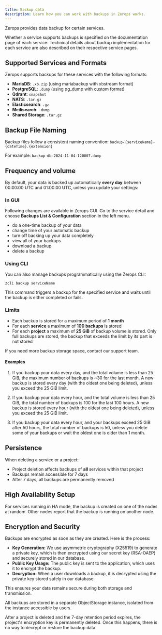 ```yaml
---
title: Backup data
description: Learn how you can work with backups in Zerops works.
---
```

Zerops provides data backup for certain services.

Whether a service supports backups is specified on the documentation page of each service. Technical details about backup implementation for each service are also described on their respective service pages.

## Supported Services and Formats

Zerops supports backups for these services with the following formats:

- **MariaDB**: `.xb.zip` (using mariabackup with xbstream format)
- **PostgreSQL**: `.dump` (using pg_dump with custom format)
- **Qdrant**: `snapshot`
- **NATS**: `.tar.gz`
- **Elasticsearch**: `.gz`
- **Meilisearch**: `.dump`
- **Shared Storage**: `.tar.gz`

## Backup File Naming

Backup files follow a consistent naming convention:
`backup-{serviceName}-{dateTime}.{extension}`

For example:
`backup-db-2024-11-04-120007.dump`

## Frequency and volume

By default, your data is backed up automatically **every day** between 00:00:00 UTC and 01:00:00 UTC, unless you update your settings:

### In GUI

Following changes are available in Zerops GUI. Go to the service detail and choose **Backups List & Configuration** section in the left menu.

- do a one-time backup of your data
- change time of your automatic backup
- turn off backing up your data completely
- view all of your backups
- download a backup
- delete a backup

### Using CLI

You can also manage backups programmatically using the Zerops CLI:

```bash
zcli backup serviceName
```

This command triggers a backup for the specified service and waits until the backup is either completed or fails.

### Limits

- Each backup is stored for a maximum period of **1 month**
- For each **service** a maximum of **100 backups** is stored
- For each **project** a maximum of **25 GiB** of backup volume is stored. Only full backups are stored, the backup that exceeds the limit by its part is not stored

If you need more backup storage space, contact our support team.

#### Examples

1. If you backup your data every day, and the total volume is less than 25 GiB, the maximum number of backups is ~30 for the last month. A new backup is stored every day (with the oldest one being deleted), unless you exceed the 25 GiB limit.

2. If you backup your data every hour, and the total volume is less than 25 GiB, the total number of backups is 100 for the last 100 hours. A new backup is stored every hour (with the oldest one being deleted), unless you exceed the 25 GiB limit.

3. If you backup your data every hour, and your backups exceed 25 GiB after 50 hours, the total number of backups is 50, unless you delete some of your backups or wait the oldest one is older than 1 month.

## Persistence

When deleting a service or a project:
* Project deletion affects backups of **all** services within that project
* Backups remain accessible for 7 days
* After 7 days, all backups are permanently removed

## High Availability Setup

For services running in HA mode, the backup is created on one of the nodes at random. Other nodes report that the backup is running on another node.

## Encryption and Security

Backups are encrypted as soon as they are created. Here is the process:

* **Key Generation:** We use asymmetric cryptography (X25519) to generate a private key, which is then encrypted using our secret key (RSA-OAEP) and securely stored in our database.
* **Public Key Usage:** The public key is sent to the application, which uses it to encrypt the backup.
* **Decryption:** When a user downloads a backup, it is decrypted using the private key stored safely in our database.

This ensures your data remains secure during both storage and transmission.

All backups are stored in a separate ObjectStorage instance, isolated from the instance accessible by users.

After a project is deleted and the 7-day retention period expires, the project's encryption key is permanently deleted. Once this happens, there is no way to decrypt or restore the backup data.